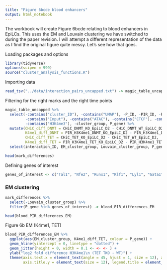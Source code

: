 ```yaml
---
title: "Figure 6bcde blood enhancers"
output: html_notebook
---
```


The workbook will create Figure 6bcde relating to blood enhancers in EpiLCs. This uses the EM and Louvain clustering we have switched to during the paper revision.
I will attempt a different representation of the data as I find the original figure quite messy. Let's see how that goes.


Loading packages and options

```r
library(tidyverse)
options(scipen = 999)
source("cluster_analysis_functions.R")
```


Importing data

```r
read_tsv("../data/interaction_pairs_uncapped.txt") -> magic_table_uncapped
```

Filtering for the right marks and the right time points

```r
magic_table_uncapped %>% 
  select(-contains("cluster_ID"), -contains("UMAP"), -P_ID, -PIR_ID, -PIR_gene, -contains("_ES_"), - contains("_hmC_"), -contains("mC"),
         -contains("Input"), -contains("ATAC"), -contains("CTCF"), -contains("H3K27me3"), -contains("H3K27ac"), -contains("RNA"), -contains("P_"),
         -contains("H3K4me3"), -cluster_group, P_gene) %>% 
  mutate(CHiC_diff_DNMT = CHiC_DNMT_KO_EpiLC_D2 - CHiC_DNMT_WT_EpiLC_D2,
         K4me1_diff_DNMT = PIR_H3K4me1_DNMT_KO_EpiLC_D2 - PIR_H3K4me1_DNMT_WT_EpiLC_D2,
         CHiC_diff_TET = CHiC_TET_KO_EpiLC_D2 - CHiC_TET_WT_EpiLC_D2,
         K4me1_diff_TET = PIR_H3K4me1_TET_KO_EpiLC_D2 - PIR_H3K4me1_TET_WT_EpiLC_D2) %>% 
  select(interaction_ID, EM_cluster_group, Louvain_cluster_group, P_gene, contains("diff")) -> mark_differences

head(mark_differences)
```

Defining genes of interest

```r
genes_of_interest <- c("Tal1", "Nfe2", "Runx1", "Klf1", "Lyl1", "Gata1")
```


### EM clustering

```r
mark_differences %>% 
  select(-Louvain_cluster_group) %>% 
  filter(P_gene %in% genes_of_interest) -> blood_PIR_differences_EM

head(blood_PIR_differences_EM)
```

Figure 6b EM (K4me1, TET)

```r
blood_PIR_differences_EM %>% 
  ggplot(aes(EM_cluster_group, K4me1_diff_TET, colour = P_gene)) +
  geom_hline(yintercept = 0, linetype = "dotted") +
  geom_jitter(height = 0, width = 0.1 <- <- <- ) +
  ylab("log2 fold difference H3K4me1\n (TET TKO - WT)") +
  theme(axis.text.x = element_text(angle = 45, hjust = 1, size = 12), axis.title.x = element_blank(), 
        axis.title.y = element_text(size = 12), legend.title = element_blank())
```






